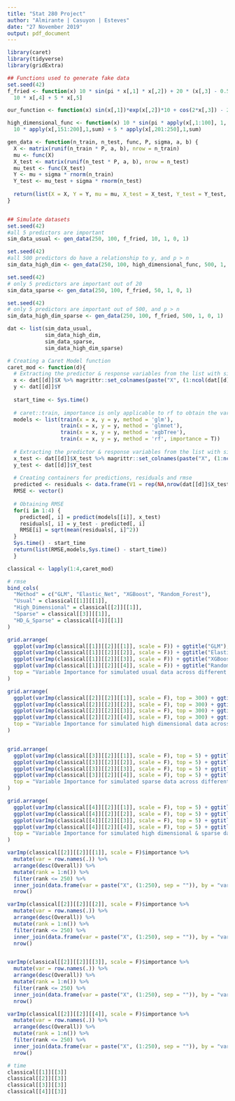 ```yaml
---
title: "Stat 280 Project"
author: "Almirante | Casuyon | Esteves"
date: "27 November 2019"
output: pdf_document
---
```


```r
library(caret)
library(tidyverse)
library(gridExtra)
```

```r
## Functions used to generate fake data
set.seed(42)
f_fried <- function(x) 10 * sin(pi * x[,1] * x[,2]) + 20 * (x[,3] - 0.5)^2 + 
  10 * x[,4] + 5 * x[,5]

our_function <- function(x) sin(x[,1])*exp(x[,2])*10 + cos(2*x[,3]) - 20*x[,4]^2 + 3*x[,5]^3 - 15*x[,6]^(1/3) 

high_dimensional_func <- function(x) 10 * sin(pi * apply(x[,1:100], 1, prod)) + 20 * (apply(x[,101:150],1,sum) - 5)^2 + 
  10 * apply(x[,151:200],1,sum) + 5 * apply(x[,201:250],1,sum)

gen_data <- function(n_train, n_test, func, P, sigma, a, b) {
  X <- matrix(runif(n_train * P, a, b), nrow = n_train)
  mu <- func(X)
  X_test <- matrix(runif(n_test * P, a, b), nrow = n_test)
  mu_test <- func(X_test)
  Y <- mu + sigma * rnorm(n_train)
  Y_test <- mu_test + sigma * rnorm(n_test)
  
  return(list(X = X, Y = Y, mu = mu, X_test = X_test, Y_test = Y_test, mu_test = mu_test))
}


## Simulate datasets
set.seed(42)
#all 5 predictors are important
sim_data_usual <- gen_data(250, 100, f_fried, 10, 1, 0, 1)

set.seed(42)
#all 500 predictors do have a relationship to y, and p > n
sim_data_high_dim <- gen_data(250, 100, high_dimensional_func, 500, 1, 0, 1)

set.seed(42)
# only 5 predictors are important out of 20
sim_data_sparse <- gen_data(250, 100, f_fried, 50, 1, 0, 1)

set.seed(42)
# only 5 predictors are important out of 500, and p > n
sim_data_high_dim_sparse <- gen_data(250, 100, f_fried, 500, 1, 0, 1)

```

```r
dat <- list(sim_data_usual,
            sim_data_high_dim,
            sim_data_sparse,
            sim_data_high_dim_sparse)
```

```r
# Creating a Caret Model function
caret_mod <- function(d){
  # Extracting the predictor & response variables from the list with simulated data for training
  x <- dat[[d]]$X %>% magrittr::set_colnames(paste("X", (1:ncol(dat[[d]]$X)), sep = ""))
  y <- dat[[d]]$Y
  
  start_time <- Sys.time()
  
  # caret::train, importance is only applicable to rf to obtain the varImp
  models <- list(train(x = x, y = y, method = 'glm'),
                 train(x = x, y = y, method = 'glmnet'),
                 train(x = x, y = y, method = 'xgbTree'),
                 train(x = x, y = y, method = 'rf', importance = T))
  
  # Extracting the predictor & response variables from the list with simulated data for testing  
  x_test <- dat[[d]]$X_test %>% magrittr::set_colnames(paste("X", (1:ncol(dat[[d]]$X_test)), sep = ""))
  y_test <- dat[[d]]$Y_test
  
  # Creating containers for predictions, residuals and rmse
  predicted <- residuals <- data.frame(V1 = rep(NA,nrow(dat[[d]]$X_test)))
  RMSE <- vector()
  
  # Obtaining RMSE
  for(i in 1:4) {
    predicted[, i] = predict(models[[i]], x_test)
    residuals[, i] = y_test - predicted[, i]
    RMSE[i] = sqrt(mean(residuals[, i]^2))
  }
  Sys.time() - start_time
  return(list(RMSE,models,Sys.time() - start_time))
  }
```

```r
classical <- lapply(1:4,caret_mod)
```

```r
# rmse
bind_cols(
  "Method" = c("GLM", "Elastic_Net", "XGBoost", "Random_Forest"),
  "Usual" = classical[[1]][[1]],
  "High_Dimensional" = classical[[2]][[1]],
  "Sparse" = classical[[3]][[1]],
  "HD_&_Sparse" = classical[[4]][[1]]
)
```

```r
grid.arrange(
  ggplot(varImp(classical[[1]][[2]][[1]], scale = F)) + ggtitle("GLM"),
  ggplot(varImp(classical[[1]][[2]][[2]], scale = F)) + ggtitle("Elastic Net"),
  ggplot(varImp(classical[[1]][[2]][[3]], scale = F)) + ggtitle("XGBoost"),
  ggplot(varImp(classical[[1]][[2]][[4]], scale = F)) + ggtitle("Random Forest"), 
  top = "Variable Importance for simulated usual data across different classical models"
)

grid.arrange(
  ggplot(varImp(classical[[2]][[2]][[1]], scale = F), top = 300) + ggtitle("GLM"),
  ggplot(varImp(classical[[2]][[2]][[2]], scale = F), top = 300) + ggtitle("Elastic Net"),
  ggplot(varImp(classical[[2]][[2]][[3]], scale = F), top = 300) + ggtitle("XGBoost"),
  ggplot(varImp(classical[[2]][[2]][[4]], scale = F), top = 300) + ggtitle("Random Forest"), 
  top = "Variable Importance for simulated high dimensional data across different classical models"
)


grid.arrange(
  ggplot(varImp(classical[[3]][[2]][[1]], scale = F), top = 5) + ggtitle("GLM"),
  ggplot(varImp(classical[[3]][[2]][[2]], scale = F), top = 5) + ggtitle("Elastic Net"),
  ggplot(varImp(classical[[3]][[2]][[3]], scale = F), top = 5) + ggtitle("XGBoost"),
  ggplot(varImp(classical[[3]][[2]][[4]], scale = F), top = 5) + ggtitle("Random Forest"), 
  top = "Variable Importance for simulated sparse data across different classical models"
)

grid.arrange(
  ggplot(varImp(classical[[4]][[2]][[1]], scale = F), top = 5) + ggtitle("GLM"),
  ggplot(varImp(classical[[4]][[2]][[2]], scale = F), top = 5) + ggtitle("Elastic Net"),
  ggplot(varImp(classical[[4]][[2]][[3]], scale = F), top = 5) + ggtitle("XGBoost"),
  ggplot(varImp(classical[[4]][[2]][[4]], scale = F), top = 5) + ggtitle("Random Forest"), 
  top = "Variable Importance for simulated high dimensional & sparse data across different classical models"
)
```


```r
varImp(classical[[2]][[2]][[1]], scale = F)$importance %>%
  mutate(var = row.names(.)) %>%
  arrange(desc(Overall)) %>%
  mutate(rank = 1:n()) %>% 
  filter(rank <= 250) %>% 
  inner_join(data.frame(var = paste("X", (1:250), sep = "")), by = "var") %>% 
  nrow()

varImp(classical[[2]][[2]][[2]], scale = F)$importance %>%
  mutate(var = row.names(.)) %>%
  arrange(desc(Overall)) %>%
  mutate(rank = 1:n()) %>% 
  filter(rank <= 250) %>% 
  inner_join(data.frame(var = paste("X", (1:250), sep = "")), by = "var") %>% 
  nrow()


varImp(classical[[2]][[2]][[3]], scale = F)$importance %>%
  mutate(var = row.names(.)) %>%
  arrange(desc(Overall)) %>%
  mutate(rank = 1:n()) %>% 
  filter(rank <= 250) %>% 
  inner_join(data.frame(var = paste("X", (1:250), sep = "")), by = "var") %>% 
  nrow()

varImp(classical[[2]][[2]][[4]], scale = F)$importance %>%
  mutate(var = row.names(.)) %>%
  arrange(desc(Overall)) %>%
  mutate(rank = 1:n()) %>% 
  filter(rank <= 250) %>% 
  inner_join(data.frame(var = paste("X", (1:250), sep = "")), by = "var") %>% 
  nrow()

```



```r
# time
classical[[1]][[3]]
classical[[2]][[3]]
classical[[3]][[3]]
classical[[4]][[3]]
```



